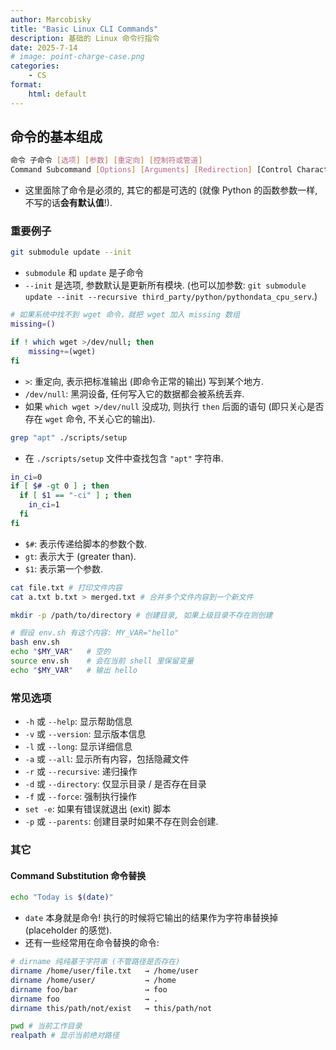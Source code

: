 ```yaml
---
author: Marcobisky
title: "Basic Linux CLI Commands"
description: 基础的 Linux 命令行指令
date: 2025-7-14
# image: point-charge-case.png
categories:
    - CS
format: 
    html: default
---
```



## 命令的基本组成

```bash
命令 子命令 [选项] [参数] [重定向] [控制符或管道]
Command Subcommand [Options] [Arguments] [Redirection] [Control Characters or Pipes]
```

- 这里面除了命令是必须的, 其它的都是可选的 (就像 Python 的函数参数一样, 不写的话**会有默认值**!).

### 重要例子


```bash
git submodule update --init
```

- `submodule` 和 `update` 是子命令
- `--init` 是选项, 参数默认是更新所有模块. (也可以加参数: `git submodule update --init --recursive third_party/python/pythondata_cpu_serv`.)

```sh
# 如果系统中找不到 wget 命令，就把 wget 加入 missing 数组
missing=()

if ! which wget >/dev/null; then
    missing+=(wget)
fi
```

- `>`: 重定向, 表示把标准输出 (即命令正常的输出) 写到某个地方.
- `/dev/null`: 黑洞设备, 任何写入它的数据都会被系统丢弃.
- 如果 `which wget >/dev/null` 没成功, 则执行 `then` 后面的语句 (即只关心是否存在 `wget` 命令, 不关心它的输出).

```bash
grep "apt" ./scripts/setup
```

- 在 `./scripts/setup` 文件中查找包含 `"apt"` 字符串.

```bash
in_ci=0
if [ $# -gt 0 ] ; then
  if [ $1 == "-ci" ] ; then
    in_ci=1
  fi
fi
```

- `$#`: 表示传递给脚本的参数个数.
- `gt`: 表示大于 (greater than).
- `$1`: 表示第一个参数.

```bash
cat file.txt # 打印文件内容
cat a.txt b.txt > merged.txt # 合并多个文件内容到一个新文件
```

```bash
mkdir -p /path/to/directory # 创建目录, 如果上级目录不存在则创建
```

```bash
# 假设 env.sh 有这个内容: MY_VAR="hello"
bash env.sh
echo "$MY_VAR"   # 空的
source env.sh    # 会在当前 shell 里保留变量
echo "$MY_VAR"   # 输出 hello
```


### 常见选项

- `-h` 或 `--help`: 显示帮助信息
- `-v` 或 `--version`: 显示版本信息
- `-l` 或 `--long`: 显示详细信息
- `-a` 或 `--all`: 显示所有内容，包括隐藏文件
- `-r` 或 `--recursive`: 递归操作
- `-d` 或 `--directory`: 仅显示目录 / 是否存在目录
- `-f` 或 `--force`: 强制执行操作
- `set -e`: 如果有错误就退出 (exit) 脚本
- `-p` 或 `--parents`: 创建目录时如果不存在则会创建.

### 其它

#### Command Substitution 命令替换

```bash
echo "Today is $(date)"
```

- `date` 本身就是命令! 执行的时候将它输出的结果作为字符串替换掉 (placeholder 的感觉).
- 还有一些经常用在命令替换的命令:

```bash
# dirname 纯纯基于字符串 (不管路径是否存在)
dirname /home/user/file.txt   → /home/user
dirname /home/user/           → /home
dirname foo/bar               → foo
dirname foo                   → .
dirname this/path/not/exist   → this/path/not
```

```bash
pwd # 当前工作目录
realpath # 显示当前绝对路径
```
